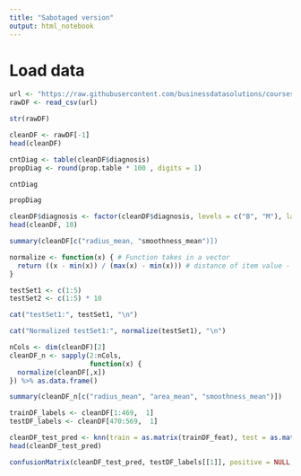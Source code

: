 ```yaml
---
title: "Sabotaged version"
output: html_notebook
---
```


# Load data

```r
url <- "https://raw.githubusercontent.com/businessdatasolutions/courses/main/data%20mining/gitbook/datasets/breastcancer.csv"
rawDF <- read_csv(url)

```

```r
str(rawDF)
```

```r
cleanDF <- rawDF[-1]
head(cleanDF)
```

```r
cntDiag <- table(cleanDF$diagnosis)
propDiag <- round(prop.table * 100 , digits = 1)

cntDiag
```

```r
propDiag
```

```r
cleanDF$diagnosis <- factor(cleanDF$diagnosis, levels = c("B", "M"), labels = c("Benign", "Malignant")) %>% relevel("Malignant")
head(cleanDF, 10)
```

```r
summary(cleanDF[c("radius_mean, "smoothness_mean")])
```

```r
normalize <- function(x) { # Function takes in a vector
  return ((x - min(x)) / (max(x) - min(x))) # distance of item value - minimum vector value divided by the range of all vector values
}

testSet1 <- c(1:5)
testSet2 <- c(1:5) * 10

cat("testSet1:", testSet1, "\n")
```

```r
cat("Normalized testSet1:", normalize(testSet1), "\n")
```

```r
nCols <- dim(cleanDF)[2]
cleanDF_n <- sapply(2:nCols,
                    function(x) {
  normalize(cleanDF[,x])
}) %>% as.data.frame()

summary(cleanDF_n[c("radius_mean", "area_mean", "smoothness_mean")])
```

```r
trainDF_labels <- cleanDF[1:469,  1]
testDF_labels <- cleanDF[470:569,  1]
```

```r
cleanDF_test_pred <- knn(train = as.matrix(trainDF_feat), test = as.matrix(testDF_feat) = as.matrix(trainDF_labels), k = 21)
head(cleanDF_test_pred)
```

```r
confusionMatrix(cleanDF_test_pred, testDF_labels[[1]], positive = NULL, dnn = c("Prediction", "True"))
```